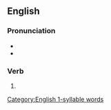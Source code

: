 ==English==

===Pronunciation===
* {{IPA|/mæst/|lang=en}}
* {{homophones|lang=en|mast}}
[[Category:English 1-syllable words]]

===Verb===
{{head|en|verb form}}

# {{en-past of|mass}}